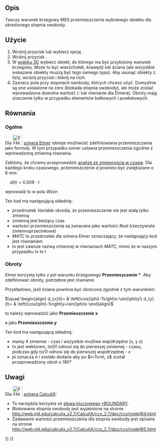 <languages/>

{{Docnav
|[[FEM_ConstraintRigidBody/pl|Wiązanie ciała sztywnego]]
|[[FEM_ConstraintContact/pl|Kontakt]]
|[[FEM_Workbench/pl|MES]]
|IconL=FEM_ConstraintRigidBody.svg
|IconR=FEM_ConstraintContact.svg
|IconC=Workbench_FEM.svg
}}

{{GuiCommandContainer|
{{GuiCommand/pl
|Name=FEM ConstraintDisplacement
|Name/pl=MES: Warunek brzegowy przemieszczenia
|MenuLocation=Model → Warunki brzegowe i obciążenia mechaniczne → Warunek brzegowy przemieszczenia
|Workbenches=[[FEM_Workbench/pl|MES]]
|Shortcut=
|SeeAlso=[[FEM_tutorial/pl|Poradnik MES]]
}}
{{GuiCommandFemInfo/pl
|Solvers=CalculiX, Elmer
}}
}}

<span id="Description"></span>
==Opis==

Tworzy warunek brzegowy MES przemieszczenia wybranego obiektu dla określonego stopnia swobody.

<span id="Usage"></span>
==Użycie==

# Wciśnij przycisk {{Button|[[Image:FEM_ConstraintDisplacement.svg|16px]] [[FEM_ConstraintDisplacement/pl|Warunek brzegowy przemieszczenia]]}} lub wybierz opcję {{MenuCommand|Model → Warunki brzegowe i obciążenia mechaniczne → [[Image:FEM_ConstraintDisplacement.svg|16px]] Warunek brzegowy przemieszczenia}}.
# Wciśnij przycisk {{Button|Dodaj}}.
# W [[3D_view/pl|widoku 3D]] wybierz obiekt, do którego ma być przyłożony warunek brzegowy. Może to być wierzchołek, krawędź lub ściana (ale wszystkie wskazane obiekty muszą być tego samego typu). Aby usunąć obiekty z listy, wciśnij przycisk {{Button|Usuń}} i kliknij na nich.
# Zaznacz pola przy stopniach swobody, których chcesz użyć. Domyślnie są one ustawione na zero (blokada stopnia swobody), ale może zostać wprowadzona dowolna wartość ({{Version/pl|0.21}}: lub równanie dla Elmera). Obroty mają znaczenie tylko w przypadku elementów belkowych i powłokowych.

<span id="Formulas"></span>
==Równania==

{{Version/pl|0.21}}

<span id="General"></span>
===Ogólne===

Dla [[Image:FEM_SolverElmer.svg|32px]] [[FEM_SolverElmer/pl|solvera Elmer]] istnieje możliwość zdefiniowania przemieszczenia jako formuły. W tym przypadku solver ustawia przemieszczenia zgodnie z wprowadzoną zmienną równania.

Załóżmy, że chcemy przeprowadzić [[FEM_SolverElmer_SolverSettings#Timestepping_(transient_analyses)|analizę ze zmiennością w czasie]]. Dla każdego kroku czasowego, przemieszczenie <math>d</math> powinno być zwiększane o 6 mm:

<math>\quad
d(t)=0.006\cdot t
</math>

wprowadź to w polu ''Wzór'':</br>
{{incode| Variable "time"; Real MATC "0.006*tx"}}

Ten kod ma następującą składnię:
* przedrostek ''Variable'' określa, że przemieszczenie nie jest stałą tylko zmienną
* zmienną jest bieżący czas
* wartości przemieszczenia są zwracane jako wartości ''Real'' (rzeczywiste zmiennoprzecinkowe)
* ''MATC'' to przedrostek dla solvera Elmer oznaczający, że następujący kod jest równaniem
* ''tx'' jest zawsze nazwą zmiennej w równaniach ''MATC'', mimo że w naszym przypadku ''tx'' to ''t''

<span id="Rotations"></span>
===Obroty===

Elmer korzysta tylko z pól warunku brzegowego '''Przemieszczenie *'''. Aby zdefiniować obroty, potrzebne jest równanie.

Przykładowo, jeśli ściana powinna być obrócona zgodnie z tym warunkiemː

<math>\quad
\begin{align}
d_{x}(t)= & \left(\cos(\phi)-1\right)x-\sin(\phi)y\\
d_{y}(t)= & \left(\cos(\phi)-1\right)y+\sin(\phi)x
\end{align}
</math>

to należy wprowadzić jako '''Przemieszczenie x'''</br>
{{incode|  Variable "time, Coordinate"
Real MATC "(cos(tx(0)*pi)-1.0)*tx(1)-sin(tx(0)*pi)*tx(2)}}

a jako '''Przemieszczenie y'''</br>
{{incode|  Variable "time, Coordinate"
Real MATC "(cos(tx(0)*pi)-1.0)*tx(2)+sin(tx(0)*pi)*tx(1)}}

Ten kod ma następującą składnię:
* mamy 4 zmienne - czas i wszystkie możliwe współrzędne (x, y z)
* ''tx'' jest wektorem, ''tx(0)'' odnosi się do pierwszej zmiennej - czasu, podczas gdy ''tx(1)'' odnosi się do pierwszej współrzędnej - ''x''
* ''pi'' oznacza <math>\pi</math> i zostało dodane aby po <math>t=1\rm\, s</math> został przeprowadzony obrót o 180°

<span id="Notes"></span>
==Uwagi==

Dla [[Image:FEM_SolverCalculixCxxtools.svg|32px]] [[FEM_SolverCalculixCxxtools/pl|solvera CalculiX]]:
* To narzędzie korzysta ze [https://web.mit.edu/calculix_v2.7/CalculiX/ccx_2.7/doc/ccx/node163.html słowa kluczowego *BOUNDARY].
* Blokowanie stopnia swobody jest wyjaśnione na stronie http://web.mit.edu/calculix_v2.7/CalculiX/ccx_2.7/doc/ccx/node164.html
* Zadawanie wartości przemieszczenia dla stopnia swobody jest opisane na stronie http://web.mit.edu/calculix_v2.7/CalculiX/ccx_2.7/doc/ccx/node165.html


{{Docnav
|[[FEM_ConstraintRigidBody/pl|Wiązanie ciała sztywnego]]
|[[FEM_ConstraintContact/pl|Kontakt]]
|[[FEM_Workbench/pl|MES]]
|IconL=FEM_ConstraintRigidBody.svg
|IconR=FEM_ConstraintContact.svg
|IconC=Workbench_FEM.svg
}}

{{FEM Tools navi{{#translation:}}}}
{{Userdocnavi{{#translation:}}}}